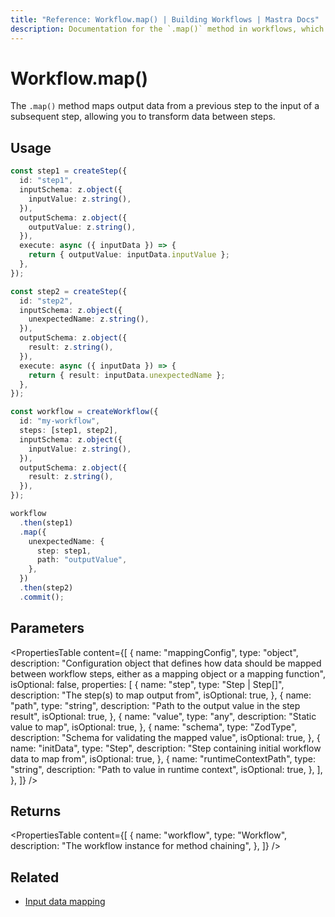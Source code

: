 ```yaml
---
title: "Reference: Workflow.map() | Building Workflows | Mastra Docs"
description: Documentation for the `.map()` method in workflows, which maps output data from a previous step to the input of a subsequent step.
---
```


# Workflow.map()

The `.map()` method maps output data from a previous step to the input of a subsequent step, allowing you to transform data between steps.

## Usage

```typescript
const step1 = createStep({
  id: "step1",
  inputSchema: z.object({
    inputValue: z.string(),
  }),
  outputSchema: z.object({
    outputValue: z.string(),
  }),
  execute: async ({ inputData }) => {
    return { outputValue: inputData.inputValue };
  },
});

const step2 = createStep({
  id: "step2",
  inputSchema: z.object({
    unexpectedName: z.string(),
  }),
  outputSchema: z.object({
    result: z.string(),
  }),
  execute: async ({ inputData }) => {
    return { result: inputData.unexpectedName };
  },
});

const workflow = createWorkflow({
  id: "my-workflow",
  steps: [step1, step2],
  inputSchema: z.object({
    inputValue: z.string(),
  }),
  outputSchema: z.object({
    result: z.string(),
  }),
});

workflow
  .then(step1)
  .map({
    unexpectedName: {
      step: step1,
      path: "outputValue",
    },
  })
  .then(step2)
  .commit();
```

## Parameters

<PropertiesTable
  content={[
    {
      name: "mappingConfig",
      type: "object",
      description:
        "Configuration object that defines how data should be mapped between workflow steps, either as a mapping object or a mapping function",
      isOptional: false,
      properties: [
        {
          name: "step",
          type: "Step | Step[]",
          description: "The step(s) to map output from",
          isOptional: true,
        },
        {
          name: "path",
          type: "string",
          description: "Path to the output value in the step result",
          isOptional: true,
        },
        {
          name: "value",
          type: "any",
          description: "Static value to map",
          isOptional: true,
        },
        {
          name: "schema",
          type: "ZodType",
          description: "Schema for validating the mapped value",
          isOptional: true,
        },
        {
          name: "initData",
          type: "Step",
          description: "Step containing initial workflow data to map from",
          isOptional: true,
        },
        {
          name: "runtimeContextPath",
          type: "string",
          description: "Path to value in runtime context",
          isOptional: true,
        },
      ],
    },
  ]}
/>

## Returns

<PropertiesTable
  content={[
    {
      name: "workflow",
      type: "Workflow",
      description: "The workflow instance for method chaining",
    },
  ]}
/>

## Related

- [Input data mapping](../../docs/workflows/input-data-mapping.mdx)
